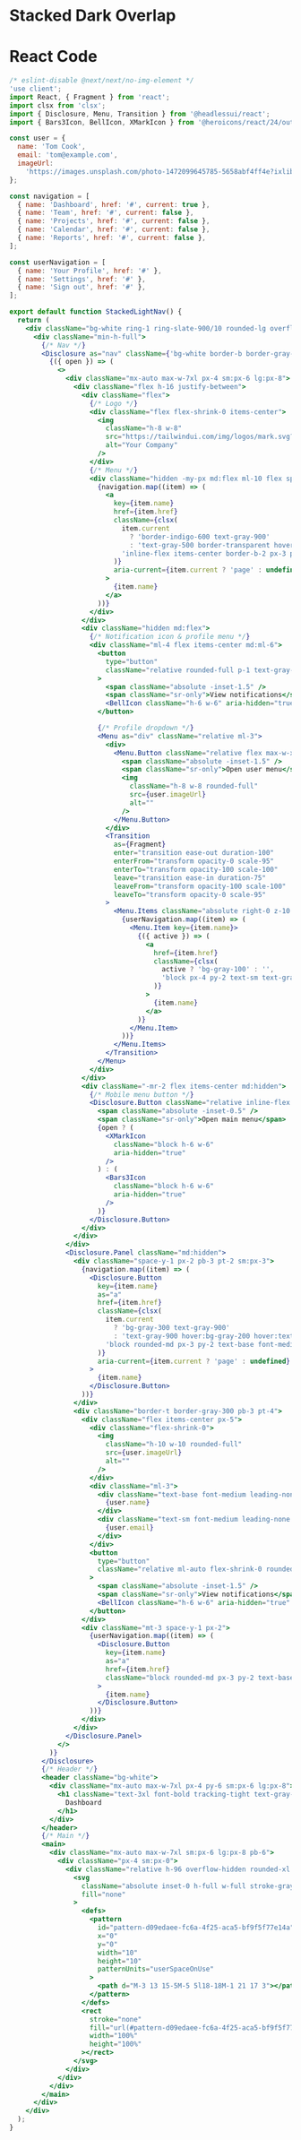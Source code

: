 
<Meta of={Stories} />

# Stacked Dark Overlap

# React Code

```jsx
/* eslint-disable @next/next/no-img-element */
'use client';
import React, { Fragment } from 'react';
import clsx from 'clsx';
import { Disclosure, Menu, Transition } from '@headlessui/react';
import { Bars3Icon, BellIcon, XMarkIcon } from '@heroicons/react/24/outline';

const user = {
  name: 'Tom Cook',
  email: 'tom@example.com',
  imageUrl:
    'https://images.unsplash.com/photo-1472099645785-5658abf4ff4e?ixlib=rb-1.2.1&ixid=eyJhcHBfaWQiOjEyMDd9&auto=format&fit=facearea&facepad=2&w=256&h=256&q=80',
};

const navigation = [
  { name: 'Dashboard', href: '#', current: true },
  { name: 'Team', href: '#', current: false },
  { name: 'Projects', href: '#', current: false },
  { name: 'Calendar', href: '#', current: false },
  { name: 'Reports', href: '#', current: false },
];

const userNavigation = [
  { name: 'Your Profile', href: '#' },
  { name: 'Settings', href: '#' },
  { name: 'Sign out', href: '#' },
];

export default function StackedLightNav() {
  return (
    <div className="bg-white ring-1 ring-slate-900/10 rounded-lg overflow-hidden">
      <div className="min-h-full">
        {/* Nav */}
        <Disclosure as="nav" className={'bg-white border-b border-gray-300'}>
          {({ open }) => (
            <>
              <div className="mx-auto max-w-7xl px-4 sm:px-6 lg:px-8">
                <div className="flex h-16 justify-between">
                  <div className="flex">
                    {/* Logo */}
                    <div className="flex flex-shrink-0 items-center">
                      <img
                        className="h-8 w-8"
                        src="https://tailwindui.com/img/logos/mark.svg?color=indigo&shade=500"
                        alt="Your Company"
                      />
                    </div>
                    {/* Menu */}
                    <div className="hidden -my-px md:flex ml-10 flex space-x-8">
                      {navigation.map((item) => (
                        <a
                          key={item.name}
                          href={item.href}
                          className={clsx(
                            item.current
                              ? 'border-indigo-600 text-gray-900'
                              : 'text-gray-500 border-transparent hover:border-b-2 hover:border-gray-300 hover:text-gray-600',
                            'inline-flex items-center border-b-2 px-3 py-2 text-sm font-medium'
                          )}
                          aria-current={item.current ? 'page' : undefined}
                        >
                          {item.name}
                        </a>
                      ))}
                    </div>
                  </div>
                  <div className="hidden md:flex">
                    {/* Notification icon & profile menu */}
                    <div className="ml-4 flex items-center md:ml-6">
                      <button
                        type="button"
                        className="relative rounded-full p-1 text-gray-400 hover:text-gray-500 focus:outline-none focus:ring-2 focus:ring-indigo-500 focus:ring-offset-2 focus:ring-offset-white"
                      >
                        <span className="absolute -inset-1.5" />
                        <span className="sr-only">View notifications</span>
                        <BellIcon className="h-6 w-6" aria-hidden="true" />
                      </button>

                      {/* Profile dropdown */}
                      <Menu as="div" className="relative ml-3">
                        <div>
                          <Menu.Button className="relative flex max-w-xs items-center rounded-full bg-gray-800 text-sm focus:outline-none focus:ring-2 focus:ring-indigo-500 focus:ring-offset-2 focus:ring-offset-white">
                            <span className="absolute -inset-1.5" />
                            <span className="sr-only">Open user menu</span>
                            <img
                              className="h-8 w-8 rounded-full"
                              src={user.imageUrl}
                              alt=""
                            />
                          </Menu.Button>
                        </div>
                        <Transition
                          as={Fragment}
                          enter="transition ease-out duration-100"
                          enterFrom="transform opacity-0 scale-95"
                          enterTo="transform opacity-100 scale-100"
                          leave="transition ease-in duration-75"
                          leaveFrom="transform opacity-100 scale-100"
                          leaveTo="transform opacity-0 scale-95"
                        >
                          <Menu.Items className="absolute right-0 z-10 mt-2 w-48 origin-top-right rounded-md bg-white py-1 shadow-lg ring-1 ring-black ring-opacity-5 focus:outline-none">
                            {userNavigation.map((item) => (
                              <Menu.Item key={item.name}>
                                {({ active }) => (
                                  <a
                                    href={item.href}
                                    className={clsx(
                                      active ? 'bg-gray-100' : '',
                                      'block px-4 py-2 text-sm text-gray-700'
                                    )}
                                  >
                                    {item.name}
                                  </a>
                                )}
                              </Menu.Item>
                            ))}
                          </Menu.Items>
                        </Transition>
                      </Menu>
                    </div>
                  </div>
                  <div className="-mr-2 flex items-center md:hidden">
                    {/* Mobile menu button */}
                    <Disclosure.Button className="relative inline-flex items-center justify-center rounded-md p-2 text-gray-900 focus:outline-none focus:ring-2 focus:ring-gray-200 focus:ring-offset-2 focus:ring-offset-gray-100">
                      <span className="absolute -inset-0.5" />
                      <span className="sr-only">Open main menu</span>
                      {open ? (
                        <XMarkIcon
                          className="block h-6 w-6"
                          aria-hidden="true"
                        />
                      ) : (
                        <Bars3Icon
                          className="block h-6 w-6"
                          aria-hidden="true"
                        />
                      )}
                    </Disclosure.Button>
                  </div>
                </div>
              </div>
              <Disclosure.Panel className="md:hidden">
                <div className="space-y-1 px-2 pb-3 pt-2 sm:px-3">
                  {navigation.map((item) => (
                    <Disclosure.Button
                      key={item.name}
                      as="a"
                      href={item.href}
                      className={clsx(
                        item.current
                          ? 'bg-gray-300 text-gray-900'
                          : 'text-gray-900 hover:bg-gray-200 hover:text-gray-900',
                        'block rounded-md px-3 py-2 text-base font-medium'
                      )}
                      aria-current={item.current ? 'page' : undefined}
                    >
                      {item.name}
                    </Disclosure.Button>
                  ))}
                </div>
                <div className="border-t border-gray-300 pb-3 pt-4">
                  <div className="flex items-center px-5">
                    <div className="flex-shrink-0">
                      <img
                        className="h-10 w-10 rounded-full"
                        src={user.imageUrl}
                        alt=""
                      />
                    </div>
                    <div className="ml-3">
                      <div className="text-base font-medium leading-none text-gray-900">
                        {user.name}
                      </div>
                      <div className="text-sm font-medium leading-none text-gray-500">
                        {user.email}
                      </div>
                    </div>
                    <button
                      type="button"
                      className="relative ml-auto flex-shrink-0 rounded-full bg-white p-1 text-gray-400 hover:text-gray-700 focus:outline-none focus:ring-2 focus:ring-gray-300 focus:ring-offset-2 focus:ring-offset-white"
                    >
                      <span className="absolute -inset-1.5" />
                      <span className="sr-only">View notifications</span>
                      <BellIcon className="h-6 w-6" aria-hidden="true" />
                    </button>
                  </div>
                  <div className="mt-3 space-y-1 px-2">
                    {userNavigation.map((item) => (
                      <Disclosure.Button
                        key={item.name}
                        as="a"
                        href={item.href}
                        className="block rounded-md px-3 py-2 text-base font-medium text-gray-900 hover:bg-gray-200 hover:text-gray-900"
                      >
                        {item.name}
                      </Disclosure.Button>
                    ))}
                  </div>
                </div>
              </Disclosure.Panel>
            </>
          )}
        </Disclosure>
        {/* Header */}
        <header className="bg-white">
          <div className="mx-auto max-w-7xl px-4 py-6 sm:px-6 lg:px-8">
            <h1 className="text-3xl font-bold tracking-tight text-gray-900">
              Dashboard
            </h1>
          </div>
        </header>
        {/* Main */}
        <main>
          <div className="mx-auto max-w-7xl sm:px-6 lg:px-8 pb-6">
            <div className="px-4 sm:px-0">
              <div className="relative h-96 overflow-hidden rounded-xl border border-dashed border-gray-400 opacity-75">
                <svg
                  className="absolute inset-0 h-full w-full stroke-gray-900/10"
                  fill="none"
                >
                  <defs>
                    <pattern
                      id="pattern-d09edaee-fc6a-4f25-aca5-bf9f5f77e14a"
                      x="0"
                      y="0"
                      width="10"
                      height="10"
                      patternUnits="userSpaceOnUse"
                    >
                      <path d="M-3 13 15-5M-5 5l18-18M-1 21 17 3"></path>
                    </pattern>
                  </defs>
                  <rect
                    stroke="none"
                    fill="url(#pattern-d09edaee-fc6a-4f25-aca5-bf9f5f77e14a)"
                    width="100%"
                    height="100%"
                  ></rect>
                </svg>
              </div>
            </div>
          </div>
        </main>
      </div>
    </div>
  );
}
```

